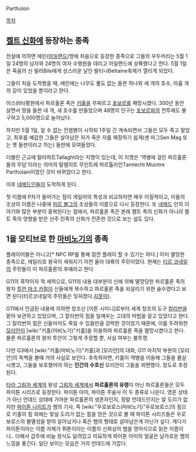 Partholon

[[목차]]
== [[켈트 신화]]에 등장하는 종족 ==
전설에 의하면 에린([[아일랜드]])땅에 처음으로 등장한 종족으로 그들의 우두머리는 5월 1일 24명의 남자와 24명의 여자 수행원을 데리고 아일랜드에 상륙했다고 한다. 5월 1일은 죽음의 신 빌러Bile에게 성스러운 날인 발티나Beltaine축제가 열리게 되었다.

그들이 처음 도착했을 때, 에린에는 나무도 풀도 없는 들판 하나와 세 개의 호수, 아홉 개의 강이 있었을 뿐이라고 한다.

이스(Ith)평원에서 파르홀론 족은 [[키홀]]을 무찌르고 [[포보르]]를 패망시켰다. 300년 동안 살면서 땅을 들판 네 개, 새 호수를 만들었으며 48명의 인구는 [[포보르]]와의 전투에도 불구하고 5,000명으로 늘어났다.

하지만 5월 1일, 알 수 없는 전염병이 시작되 1주일 간 계속되면서 그들은 모두 죽고 말았고, 최후를 예감한 그들은 살아남은 자가 죽은 자를 매장하기 쉽게(셴 마그Sen Mag 또는 옛 들판이라고 하는) 들판에 모여들었다.

더블린 근교에 탈라하트Tallaght라는 지명이 있는데, 이 지명은 '역병에 걸린 파르홀론들의 무덤'이라는 의미의 탈렘히트 무인트레 파르톨라인Tamlecht Muintre Partholain이었던 것이 바뀌었다고 한다.

이후 [[네메드]]인들이 도착하게 된다.

첫 이름에 P자가 들어가는 점이 게일어의 특성과 비교하자면 매우 이질적이고, 이들의 조상의 이름은 나중에 [[피르 볼그]]의 조상들의 이름으로 다시 등장한다. 또 [[네메드]] 인의 이야기와 많은 부분이 중복된다는 점에서, 파르홀론 족은 본래 켈트 족의 신화가 아니라 켈트 족의 영향을 받은 선주 민족의 신화가 잔존한 것으로 보는 설도 있다.

== 1을 모티브로 한 [[마비노기]]의 종족 ==
플레이어블은 아니고[* NPC RP를 통해 잠깐 플레이 할 수 있기는 하다.] 이미 멸망한 종족으로, 에일리흐 왕국이 세워지기 이전 울라 대륙의 주민이었다. 현재는 [[티르 코네일]]의 주민들이 이 파르홀론의 후예라고 한다.

G11의 흑막이자 적 세력으로, G11의 내용 대부분이 신에 의해 멸망당한 파르홀론 족의 왕자 [[투안 마크 카릴]]이 신들에게 복수하고 파르홀론 족을 되살리기 위한 술수였다고 보면 된다(티르코네일의 주민들은 잊혀졌다.[[지못미]]).
 
G11에서 언급된 내용에 의하면 창조신 [아튼 시미니]로부터 세계 창조의 도구 [[칼리번]]을 맡아 보관하고 있었으며, 그 칼리번의 힘을 일깨우는 고대의 마법을 알고 있었다고 한다. 그 칼리번의 힘은 신들마저도 죽일 수 있을만큼 강력한 것이었기 때문에, 이를 두려워한 [[모리안]]이 [wiki:"키홀(마비노기)"키홀]을 이용하여 파르홀론 족을 멸망시켰다고 한다. 물론 파르홀론의 왕자 투안이 그렇게 주장할 뿐, 사실 여부는 불투명.

다만 G3에서 [wiki:"키홀(마비노기)"키홀]과 [모리안]의 대화, G11 마지막 부분의 [모리안]의 독백을 볼때 거의 사실로 보인다. 추측하자면, 키홀이 역병을 이용해 그들을 몰살시켯고, 그들을 보호했어야 하는 '''인간의 수호신''' 모리안이 그들을 외면했다. 정도로 추정된다.

[[타라 그림자 세계]]의 왕성 [[그림자 세계]]에서 '''파르홀론의 유령'''이 아닌 파르홀론들은 모두 파이톤 시리즈로 등장한다. 파이톤 아미, 파이톤 주술사 이 두 종류로 나온다. 영혼 상태가 아닌 언데드 상태에 가까운 파르홀론의 생존자인지, 정말 언데드인지는 알 도리가 없지만 [[파이톤 나이트]]가 뱀의 기사, 즉 [wiki:"우로보로스(마비노기)"우로보로스]의 힘으로 키홀의 힘 외에는 맞설 도리가 없는 힘을 얻은 것으로 볼 때 파이톤 시리즈들은 우로보로스의 불멸성을 받아 살아났거나 혹은 뱀의 형태로 살아남은게 아닌가 싶다. 게다가 파이톤이라는 이름 자체가 퓌톤이라는 이름의 신화상의 뱀을 영어식으로 읽은 이름이니.. 더해서 갑주에 비늘 장식도 달려있고 미묘하게 파이톤 아미의 얼굴은 날카로운 뱀의 느낌을 풍긴다. 일단 보이는 모습은 거의 언데드에 가깝다.
